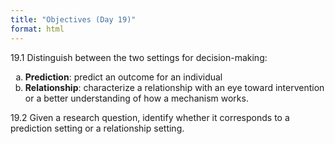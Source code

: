 ```yaml
---
title: "Objectives (Day 19)"
format: html
---
```


19.1 Distinguish between the two settings for decision-making: 

a. **Prediction**: predict an outcome for an individual
b. **Relationship**: characterize a relationship with an eye toward intervention or a better understanding of how a mechanism works.
    
19.2 Given a research question, identify whether it corresponds to a prediction setting or a relationship setting.
